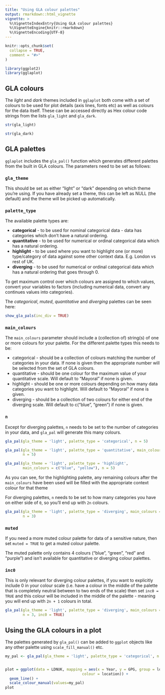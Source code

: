 ```yaml
---
title: "Using GLA colour palettes"
output: rmarkdown::html_vignette
vignette: >
  %\VignetteIndexEntry{Using GLA colour palettes}
  %\VignetteEngine{knitr::rmarkdown}
  %\VignetteEncoding{UTF-8}
---
```


```r
knitr::opts_chunk$set(
  collapse = TRUE,
  comment = "#>"
)
```

```r
library(ggplot2)
library(gglaplot)
```

## GLA colours

The *light* and *dark* themes included in `gglaplot` both come with a set of colours to be used for plot details (axis lines, fonts etc) as well as colours for the data itself. These can be accessed directly as Hex colour code strings from the lists `gla_light` and `gla_dark`.

```r
str(gla_light)
```

```r
str(gla_dark)
```

## GLA palettes

`gglaplot` includes the `gla_pal()` function which generates different palettes from the built in GLA colours. The parameters need to be set as follows:

### `gla_theme`

This should be set as either "light" or "dark" depending on which theme you're using. If you have already set a theme, this can be left as NULL (the default) and the theme will be picked up automatically.

### `palette_type`

The available palette types are:

* **categorical** - to be used for nominal categorical data - data has categories which don't have a natural ordering.
* **quantitative** - to be used for numerical or ordinal categorical data which has a natural ordering.
* **highlight** - to be used where you want to highlight one (or more) type/category of data against some other context data. E.g. London vs rest of UK.
* **diverging** - to be used for numerical or ordinal categorical data which has a natural ordering that goes through 0.

To get maximum control over which colours are assigned to which values, convert your variables to factors (including numerical data, convert any continues values into categories).

The *categorical*, *muted*, *quantitative* and *diverging* palettes can be seen here:

```r
show_gla_pals(inc_div = TRUE)
```


### `main_colours`

The `main_colours` parameter should include a (collection of) string(s) of one or more colours for your palette. For the different palette types this needs to be:

* categorical - should be a collection of colours matching the number of categories in your data. If none is given then the appropriate number will be selected from the set of GLA colours.
* quantitative - should be one colour for the maximum value of your quantitative scale. Will default to "Mayoral" if none is given.
* highlight - should be one or more colours depending on how many data categories you want to highlight. Will default to "Mayoral" if none is given.
* diverging - should be a collection of two colours for either end of the diverging scale. Will default to c("blue", "green") if none is given.

### `n`

Except for diverging palettes, `n` needs to be set to the number of categories in your data, and `gla_pal` will generate this many colours. 

```r
gla_pal(gla_theme = 'light', palette_type = 'categorical', n = 5)
```

```r
gla_pal(gla_theme = 'light', palette_type = 'quantitative', main_colours = 'green',
        n = 5)
```

```r
gla_pal(gla_theme = 'light', palette_type = 'highlight', 
        main_colours = c("blue", "yellow"), n = 5)
```

As you can see, for the highlighting palette, any remaining colours after the `main_colours` have been used will be filled with the appropriate context colour for that theme

For diverging palettes, `n` needs to be set to how many categories you have on either side of `0`, so you'll end up with `2n` colours.

```r
gla_pal(gla_theme = 'light', palette_type = 'diverging', main_colours = c('red','yellow'),
        n = 3)
```

### `muted`

If you need a more muted colour palette for data of a sensitive nature, then set `muted = TRUE` to get a muted colour palette.

The muted palette only contains 4 colours ("blue", "green", "red" and "purple") and isn't available for quantitative or diverging colour palettes.

### `inc0`

This is only relevant for diverging colour palettes, if you want to explicitly include 0  in your colour scale (i.e. have a colour in the middle of the palette that is completely neutral between to two ends of the scale) then set `inc0 = TRUE` and this colour will be included in the middle of the palette - meaning you will end up with `2n + 1` colours in total.

```r
gla_pal(gla_theme = 'light', palette_type = 'diverging', main_colours = c('red','yellow'),
        n = 3, inc0 = TRUE)
```

## Using the GLA colours in a plot

The palettes generated by `gla_pal()` can be added to `ggplot` objects like any other palette using `scale_fill_manual()` etc. 

```r
my_pal <- gla_pal(gla_theme = 'light', palette_type = 'categorical', n = 2)


plot = ggplot(data = LDNUK, mapping = aes(x = Year, y = GPG, group = location, 
                                   colour = location)) +
  geom_line() +
  scale_colour_manual(values=my_pal)
plot
```



